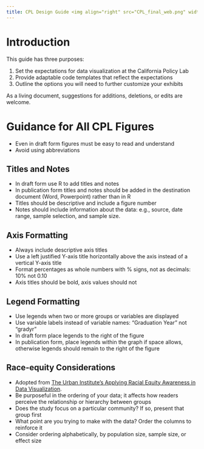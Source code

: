```yaml
---
title: CPL Design Guide <img align="right" src="CPL_final_web.png" width=163 height=101>
---
```


# Introduction

This guide has three purposes:

1. Set the expectations for data visualization at the California Policy Lab
2. Provide adaptable code templates that reflect the expectations
3. Outline the options you will need to further customize your exhibits
        
As a living document, suggestions for additions, deletions, or edits are welcome.

# Guidance for All CPL Figures

* Even in draft form figures must be easy to read and understand
* Avoid using abbreviations

## Titles and Notes

* In draft form use R to add titles and notes
* In publication form titles and notes should be added in the destination document (Word, Powerpoint) rather than in R
* Titles should be descriptive and include a figure number
* Notes should include information about the data: e.g., source, date range, sample selection, and sample size.

## Axis Formatting
* Always include descriptive axis titles
* Use a left justified Y-axis title horizontally above the axis instead of a vertical Y-axis title
* Format percentages as whole numbers with % signs, not as decimals: 10% not 0.10
* Axis titles should be bold, axis values should not

## Legend Formatting
* Use legends when two or more groups or variables are displayed
* Use variable labels instead of variable names: “Graduation Year” not “gradyr”
* In draft form place legends to the right of the figure
* In publication form, place legends within the graph if space allows, otherwise legends should remain to the right of the figure

## Race-equity Considerations
* Adopted from [The Urban Institute’s Applying Racial Equity Awareness in Data Visualization](https://osf.io/x8tbw/).
* Be purposeful in the ordering of your data; it affects how readers perceive the relationship or hierarchy between groups
* Does the study focus on a particular community? If so, present that group first
* What point are you trying to make with the data? Order the columns to reinforce it
* Consider ordering alphabetically, by population size, sample size, or effect size
